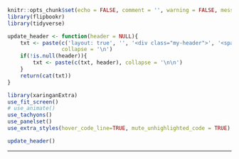 ```r
knitr::opts_chunk$set(echo = FALSE, comment = '', warning = FALSE, message = FALSE, cache = FALSE)
library(flipbookr)
library(tidyverse)

update_header <- function(header = NULL){
	txt <- paste(c('layout: true', '', '<div class="my-header">', '<span>BIOF 339: Practical R</span>', '</div>'),
				 collapse = '\n')
	if(!is.null(header)){
		txt <- paste(c(txt, header), collapse = '\n\n')
	}
	return(cat(txt))
}

library(xaringanExtra)
use_fit_screen()
# use_animate()
use_tachyons()
use_panelset()
use_extra_styles(hover_code_line=TRUE, mute_unhighlighted_code = TRUE)

```

```r
update_header()
```

---
